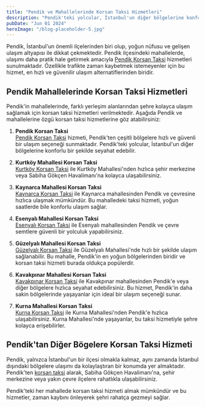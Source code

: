 ```yaml
---
title: "Pendik ve Mahallelerinde Korsan Taksi Hizmetleri"
description: "Pendik'teki yolcular, İstanbul'un diğer bölgelerine konforlu bir şekilde seyahat edebilir."
pubDate: "Jun 01 2024"
heroImage: "/blog-placeholder-5.jpg"
---
```


Pendik, İstanbul'un önemli ilçelerinden biri olup, yoğun nüfusu ve gelişen ulaşım altyapısı ile dikkat çekmektedir. Pendik ilçesindeki mahallelerde, ulaşımı daha pratik hale getirmek amacıyla [Pendik Korsan Taksi](https://mavitaksi.com/pendik-korsan-taksi) hizmetleri sunulmaktadır. Özellikle trafikte zaman kaybetmek istemeyenler için bu hizmet, en hızlı ve güvenilir ulaşım alternatiflerinden biridir.

## Pendik Mahallelerinde Korsan Taksi Hizmetleri

Pendik'in mahallelerinde, farklı yerleşim alanlarından şehre kolayca ulaşım sağlamak için korsan taksi hizmetleri verilmektedir. Aşağıda Pendik ve mahallelerine özgü korsan taksi hizmetlerine göz atabilirsiniz:

1. **Pendik Korsan Taksi**  
   [Pendik Korsan Taksi](https://mavitaksi.com/pendik-korsan-taksi) hizmeti, Pendik'ten çeşitli bölgelere hızlı ve güvenli bir ulaşım seçeneği sunmaktadır. Pendik'teki yolcular, İstanbul'un diğer bölgelerine konforlu bir şekilde seyahat edebilir.

2. **Kurtköy Mahallesi Korsan Taksi**  
   [Kurtköy Korsan Taksi](https://mavitaksi.com/kurtkoy-korsan-taksi) ile Kurtköy Mahallesi'nden hızlıca şehir merkezine veya Sabiha Gökçen Havalimanı'na kolayca ulaşabilirsiniz.

3. **Kaynarca Mahallesi Korsan Taksi**  
   [Kaynarca Korsan Taksi](https://mavitaksi.com/kaynarca-korsan-taksi) ile Kaynarca mahallesinden Pendik ve çevresine hızlıca ulaşmak mümkündür. Bu mahalledeki taksi hizmeti, yoğun saatlerde bile konforlu ulaşım sağlar.

4. **Esenyalı Mahallesi Korsan Taksi**  
   [Esenyalı Korsan Taksi](https://mavitaksi.com/esenyali-korsan-taksi) ile Esenyalı mahallesinden Pendik ve çevre semtlere güvenli bir yolculuk yapabilirsiniz.

5. **Güzelyalı Mahallesi Korsan Taksi**  
   [Güzelyalı Korsan Taksi](https://mavitaksi.com/guzelyali-korsan-taksi) ile Güzelyalı Mahallesi'nde hızlı bir şekilde ulaşım sağlanabilir. Bu mahalle, Pendik'in en yoğun bölgelerinden biridir ve korsan taksi hizmeti burada oldukça popülerdir.

6. **Kavakpınar Mahallesi Korsan Taksi**  
   [Kavakpınar Korsan Taksi](https://mavitaksi.com/kavakpinar-korsan-taksi) ile Kavakpınar mahallesinden Pendik'e veya diğer bölgelere hızlıca seyahat edebilirsiniz. Bu hizmet, Pendik'in daha sakin bölgelerinde yaşayanlar için ideal bir ulaşım seçeneği sunar.

7. **Kurna Mahallesi Korsan Taksi**  
   [Kurna Korsan Taksi](https://mavitaksi.com/kurna-korsan-taksi) ile Kurna Mahallesi'nden Pendik'e hızlıca ulaşabilirsiniz. Kurna Mahallesi'nde yaşayanlar, bu taksi hizmetiyle şehre kolayca erişebilirler.

## Pendik'tan Diğer Bögelere Korsan Taksi Hizmeti

Pendik, yalnızca İstanbul'un bir ilçesi olmakla kalmaz, aynı zamanda İstanbul dışındaki bölgelere ulaşımı da kolaylaştıran bir konumda yer almaktadır. Pendik'ten [korsan taksi](https://mavitaksi.com/pendik-korsan-taksi) alarak, Sabiha Gökçen Havalimanı'na, şehir merkezine veya yakın çevre ilçelere rahatlıkla ulaşabilirsiniz.

Pendik'teki her mahallede korsan taksi hizmeti almak mümkündür ve bu hizmetler, zaman kaybını önleyerek şehri rahatça gezmeyi sağlar.
